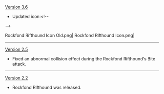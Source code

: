 {{Change History/Header}}
[[Version 3.6]]
* Updated icon:<!--
--><gallery>
Rockfond Rifthound Icon Old.png|{{Color|Old}}
Rockfond Rifthound Icon.png|{{Color|New}}
</gallery>
----
[[Version 2.5]]
* Fixed an abnormal collision effect during the Rockfond Rifthound's Bite attack.
----
[[Version 2.2]]
* Rockfond Rifthound was released.